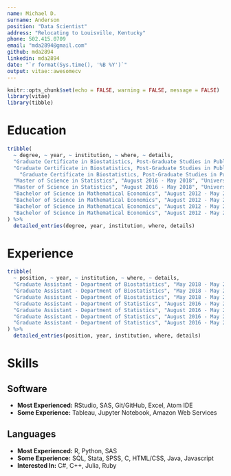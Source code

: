 ```yaml
---
name: Michael D.
surname: Anderson
position: "Data Scientist"
address: "Relocating to Louisville, Kentucky"
phone: 502.415.0709
email: "mda2894@gmail.com"
github: mda2894
linkedin: mda2894
date: "`r format(Sys.time(), '%B %Y')`"
output: vitae::awesomecv
---
```


```r
knitr::opts_chunk$set(echo = FALSE, warning = FALSE, message = FALSE)
library(vitae)
library(tibble)
```

# Education

```r
tribble(
  ~ degree, ~ year, ~ institution, ~ where, ~ details,
  "Graduate Certificate in Biostatistics, Post-Graduate Studies in Public Health", "August 2018 - May 2020", "University of Kentucky", "Lexington, KY", "Recipient of full-time graduate assistantship, including full tuition scholarship",
  "Graduate Certificate in Biostatistics, Post-Graduate Studies in Public Health", "August 2018 - May 2020", "University of Kentucky", "Lexington, KY", "Primary course of study focused on application of statistical methods to public health research, including coursework in data mining, longitudinal data analysis, generalized linear models, nonparametric statistics, causal inference, epidemiology, and statistical genetics",
    "Graduate Certificate in Biostatistics, Post-Graduate Studies in Public Health", "August 2018 - May 2020", "University of Kentucky", "Lexington, KY", "Performed independent research into the development of novel nonparametric regression techniques, with the aim of publishing my own statistical software package in R",
  "Master of Science in Statistics", "August 2016 - May 2018", "University of Kentucky", "Lexington, KY", "Recipient of full-time graduate assistantship, including full tuition scholarship",
  "Master of Science in Statistics", "August 2016 - May 2018", "University of Kentucky", "Lexington, KY", "Primary course of study focused on advanced statistical theory and application, including coursework in machine learning, computational statistics, advanced data analysis, clinical trials, survival analysis, and experimental design",
  "Bachelor of Science in Mathematical Economics", "August 2012 - May 2016", "University of Kentucky", "Lexington, KY", "Summa Cum Laude, Departmental Honors",
  "Bachelor of Science in Mathematical Economics", "August 2012 - May 2016", "University of Kentucky", "Lexington, KY", "Recipient of Academic Excellence Scholarship and Alumni Collegiate Plate Scholarship",
  "Bachelor of Science in Mathematical Economics", "August 2012 - May 2016", "University of Kentucky", "Lexington, KY", "Officer of UK Economics Society, founding member of UK Quiz Bowl team",
  "Bachelor of Science in Mathematical Economics", "August 2012 - May 2016", "University of Kentucky", "Lexington, KY", "Primary course of study focused on quantitative methods in economics, including coursework in game theory, econometrics, and computer programming, with graduate-level coursework in probability, statistical inference, quantitative economics, and symbolic logic"
) %>% 
  detailed_entries(degree, year, institution, where, details)
```

# Experience
```r
tribble(
  ~ position, ~ year, ~ institution, ~ where, ~ details,
  "Graduate Assistant - Department of Biostatistics", "May 2018 - May 2020", "University of Kentucky", "Lexington, KY", "Assisted primary instructors for undergraduate introductory biostatistics courses, as well as graduate courses in survival analysis, generalized linear models, and public health biostatistics",
  "Graduate Assistant - Department of Biostatistics", "May 2018 - May 2020", "University of Kentucky", "Lexington, KY", "Performed research duties for healthcare researchers in the University's Center for Clinical and Translational Sciences (CCTS), and professors in the Department of Health Management and Policy",
  "Graduate Assistant - Department of Biostatistics", "May 2018 - May 2020", "University of Kentucky", "Lexington, KY", "Prepared material for workshop on survival analysis in SAS, through the Biostatistics, Epidemiology, and Research Design (BERD) core of the CCTS",
  "Graduate Assistant - Department of Statistics", "August 2016 - May 2018", "University of Kentucky", "Lexington, KY", "Assisted primary instructors for STA 296 (introductory course in statistical methods), as well as an online graduate course in bayesian data analysis",
  "Graduate Assistant - Department of Statistics", "August 2016 - May 2018", "University of Kentucky", "Lexington, KY", "Managed my own section of STA 296 as the primary instructor, which included preparing lecture material, assignments, and exams for a class of over 30 students",
  "Graduate Assistant - Department of Statistics", "August 2016 - May 2018", "University of Kentucky", "Lexington, KY", "Improved student performance through in-person and digital office hours for my own students, and tutoring sessions for all STA 296 students (over 750 in total each semester)",
  "Graduate Assistant - Department of Statistics", "August 2016 - May 2018", "University of Kentucky", "Lexington, KY", "Led multiple statistical programming workshops in R and SAS through the University's Quantitative Initiative for Policy and Social Research (QIPSR), including workshops on introductory programming, data analysis, and data visualization"
) %>% 
  detailed_entries(position, year, institution, where, details)
```

# Skills

## Software
- **Most Experienced:** RStudio, SAS, Git/GitHub, Excel, Atom IDE
- **Some Experience:** Tableau, Jupyter Notebook, Amazon Web Services

## Languages
- **Most Experienced:** R, Python, SAS
- **Some Experience:** SQL, Stata, SPSS, C, HTML/CSS, Java, Javascript
- **Interested In:** C#, C++, Julia, Ruby